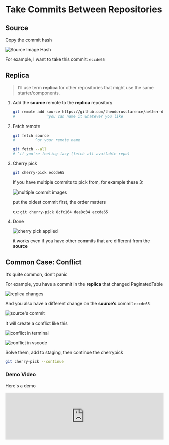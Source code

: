 # Take Commits Between Repositories

## Source

Copy the commit hash

![Source Image Hash](/images/uncategorized/cherry-pick-between-repo/CleanShot_2023-02-28_at_22.19.472x.png)

For example, I want to take this commit: `eccde65`

## Replica

> I’ll use term **replica** for other repositories that might use the same starter/components.

1. Add the **source** remote to the **replica** repository

   ```bash
   git remote add source https://github.com/theodorusclarence/aether-design-system.git
   #              ^you can name it whatever you like
   ```

2. Fetch remote

   ```bash
   git fetch source
   #         ^or your remote name

   git fetch --all
   # ^if you're feeling lazy (fetch all available repo)
   ```

3. Cherry pick

   ```bash
   git cherry-pick eccde65
   ```

   If you have multiple commits to pick from, for example these 3:

   ![multiple commit images](/images/uncategorized/cherry-pick-between-repo/Untitled.png)

   put the oldest commit first, the order matters

   ex: `git cherry-pick 8cfc164 dee8c34 eccde65`

4. Done

   ![cherry pick applied](/images/uncategorized/cherry-pick-between-repo/Untitled%201.png)

   it works even if you have other commits that are different from the **source**

## Common Case: Conflict

It’s quite common, don’t panic

For example, you have a commit in the **replica** that changed PaginatedTable

![replica changes](/images/uncategorized/cherry-pick-between-repo/Untitled%202.png)

And you also have a different change on the **source’s** commit `eccde65`

![source's commit](/images/uncategorized/cherry-pick-between-repo/Untitled%203.png)

It will create a conflict like this

![conflict in terminal](/images/uncategorized/cherry-pick-between-repo/Untitled%204.png)

![conflict in vscode](/images/uncategorized/cherry-pick-between-repo/Untitled%205.png)

Solve them, add to staging, then continue the cherrypick

```bash
git cherry-pick --continue
```

### Demo Video

Here's a demo

<iframe
  style={{
    aspectRatio: '16/9',
  }}
  width="100%"
  src="https://www.youtube.com/embed/585eNahJYeQ"
  title="YouTube video player"
  frameborder="0"
  allow="accelerometer; autoplay; clipboard-write; encrypted-media; gyroscope; picture-in-picture; web-share"
  allowFullScreen
/>
